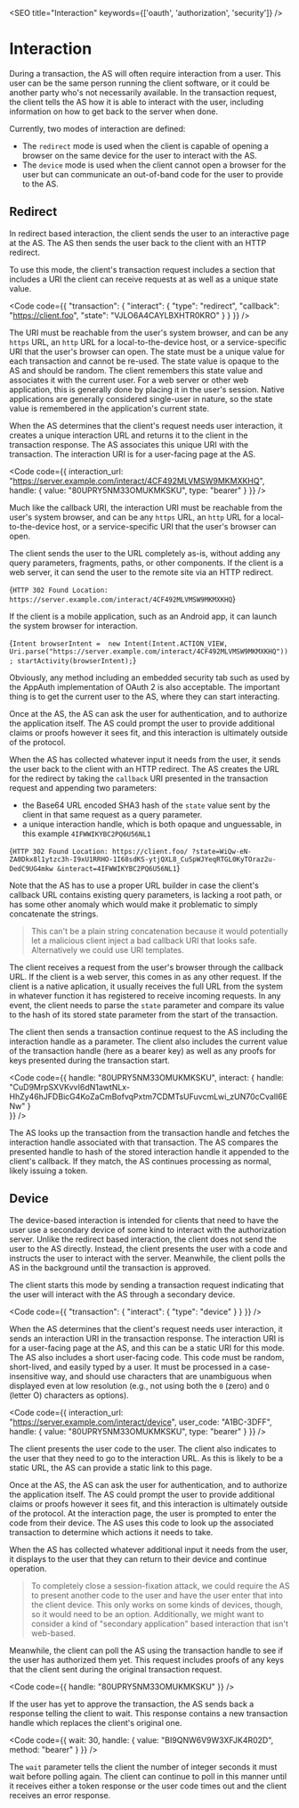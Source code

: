 
<SEO title="Interaction" keywords={['oauth', 'authorization', 'security']} />

# Interaction

During a transaction, the AS will often require interaction from a user. This user can be the same person running the client software, or it could be another party who's not necessarily available. In the transaction request, the client tells the AS how it is able to interact with the user, including information on how to get back to the server when done. 

Currently, two modes of interaction are defined: 

 - The `redirect` mode is used when the client is capable of opening a browser on the same device for the user to interact with the AS.
 - The `device` mode is used when the client cannot open a browser for the user but can communicate an out-of-band code for the user to provide to the AS.
 
## Redirect

In redirect based interaction, the client sends the user to an interactive page at the AS. The AS then sends the user back to the client with an HTTP redirect. 

To use this mode, the client's transaction request includes a section that includes a URI the client can receive requests at as well as a unique state value. 

<Code
  code={{
"transaction": {
  "interact": {
    "type": "redirect",
    "callback": "https://client.foo",
    "state": "VJLO6A4CAYLBXHTR0KRO"
  }
}
  }}
/>

The URI must be reachable from the user's system browser, and can be any `https` URL, an `http` URL for a local-to-the-device host, or a service-specific URI that the user's browser can open. The state must be a unique value for each transaction and cannot be re-used. The state value is opaque to the AS and should be random. The client remembers this state value and associates it with the current user. For a web server or other web application, this is generally done by placing it in the user's session. Native applications are generally considered single-user in nature, so the state value is remembered in the application's current state.

When the AS determines that the client's request needs user interaction, it creates a unique interaction URL and returns it to the client in the transaction response. The AS associates this unique URI with the transaction. The interaction URI is for a user-facing page at the AS.

<Code
  code={{
interaction_url: "https://server.example.com/interact/4CF492MLVMSW9MKMXKHQ",
handle: {
  value: "80UPRY5NM33OMUKMKSKU",
  type: "bearer"
}
  }}
/>

Much like the callback URI, the interaction URI must be reachable from the user's system browser, and can be any `https` URL, an `http` URL for a local-to-the-device host, or a service-specific URI that the user's browser can open.

The client sends the user to the URL completely as-is, without adding any query parameters, fragments, paths, or other components. If the client is a web server, it can send the user to the remote site via an HTTP redirect.

<SyntaxHighlighter language='http' style={okaidia}>{`HTTP 302 Found
Location: https://server.example.com/interact/4CF492MLVMSW9MKMXKHQ`}</SyntaxHighlighter>

If the client is a mobile application, such as an Android app, it can launch the system browser for interaction.

<SyntaxHighlighter language='java' style={okaidia}>{`Intent browserIntent = 
  new Intent(Intent.ACTION_VIEW, 
    Uri.parse("https://server.example.com/interact/4CF492MLVMSW9MKMXKHQ"));
startActivity(browserIntent);`}</SyntaxHighlighter>

Obviously, any method including an embedded security tab such as used by the AppAuth implementation of OAuth 2 is also acceptable. The important thing is to get the current user to the AS, where they can start interacting.

Once at the AS, the AS can ask the user for authentication, and to authorize the application itself. The AS could prompt the user to provide additional claims or proofs however it sees fit, and this interaction is ultimately outside of the protocol.

When the AS has collected whatever input it needs from the user, it sends the user back to the client with an HTTP redirect. The AS creates the URL for the redirect by taking the `callback` URI presented in the transaction request and appending two parameters: 
 - the Base64 URL encoded SHA3 hash of the `state` value sent by the client in that same request as a query parameter. 
 - a unique interaction handle, which is both opaque and unguessable, in this example `4IFWWIKYBC2PQ6U56NL1`

<SyntaxHighlighter language='http' style={okaidia}>{`HTTP 302 Found
Location: https://client.foo/
  ?state=WiQw-eN-ZA0Dkx8l1ytzc3h-I9xU1RRHO-1I68sdKS-ytjQXL8_CuSpWJYeqRTGL0KyTOraz2u-DedC9UG4mkw
  &interact=4IFWWIKYBC2PQ6U56NL1`}</SyntaxHighlighter>

Note that the AS has to use a proper URL builder in case the client's callback URL contains existing query parameters, is lacking a root path, or has some other anomaly which would make it problematic to simply concatenate the strings.

> This can't be a plain string concatenation because it would potentially let a malicious client inject a bad callback URI that looks safe. Alternatively we could use URI templates.

The client receives a request from the user's browser through the callback URL. If the client is a web server, this comes in as any other request. If the client is a native aplication, it usually receives the full URL from the system in whatever function it has registered to receive incoming requests. In any event, the client needs to parse the `state` parameter and compare its value to the hash of its stored state parameter from the start of the transaction. 

The client then sends a transaction continue request to the AS including the interaction handle as a parameter. The client also includes the current value of the transaction handle (here as a bearer key) as well as any proofs for keys presented during the transaction start.

<Code
  code={{
    handle: "80UPRY5NM33OMUKMKSKU",
    interact: {
      handle: "CuD9MrpSXVKvvI6dN1awtNLx-HhZy46hJFDBicG4KoZaCmBofvqPxtm7CDMTsUFuvcmLwi_zUN70cCvalI6ENw"
    }    
  }} />

The AS looks up the transaction from the transaction handle and fetches the interaction handle associated with that transaction. The AS compares the presented handle to hash of the stored interaction handle it appended to the client's callback. If they match, the AS continues processing as normal, likely issuing a token.

## Device

The device-based interaction is intended for clients that need to have the user use a secondary device of some kind to interact with the authorization server. Unlike the redirect based interaction, the client does not send the user to the AS directly. Instead, the client presents the user with a code and instructs the user to interact with the server. Meanwhile, the client polls the AS in the background until the transaction is approved.

The client starts this mode by sending a transaction request indicating that the user will interact with the AS through a secondary device. 

<Code
  code={{
"transaction": {
  "interact": {
    "type": "device"
  }
}
  }}
/>

When the AS determines that the client's request needs user interaction, it sends an interaction URI in the transaction response. The interaction URI is for a user-facing page at the AS, and this can be a static URI for this mode. The AS also includes a short user-facing code. This code must be random, short-lived, and easily typed by a user. It must be processed in a case-insensitive way, and should use characters that are unambiguous when displayed even at low resolution (e.g., not using both the `0` (zero) and `O` (letter O) characters as options).

<Code
  code={{
interaction_url: "https://server.example.com/interact/device",
user_code: "A1BC-3DFF",
handle: {
  value: "80UPRY5NM33OMUKMKSKU",
  type: "bearer"
}
  }}
/>

The client presents the user code to the user. The client also indicates to the user that they need to go to the interaction URL. As this is likely to be a static URL, the AS can provide a static link to this page. 

Once at the AS, the AS can ask the user for authentication, and to authorize the application itself. The AS could prompt the user to provide additional claims or proofs however it sees fit, and this interaction is ultimately outside of the protocol. At the interaction page, the user is prompted to enter the code from their device. The AS uses this code to look up the associated transaction to determine which actions it needs to take.

When the AS has collected whatever additional input it needs from the user, it displays to the user that they can return to their device and continue operation.

> To completely close a session-fixation attack, we could require the AS to present another code to the user and have the user enter that into the client device. This only works on some kinds of devices, though, so it would need to be an option. Additionally, we might want to consider a kind of "secondary application" based interaction that isn't web-based.

Meanwhile, the client can poll the AS using the transaction handle to see if the user has authorized them yet. This request includes proofs of any keys that the client sent during the original transaction request.

<Code
  code={{
    handle: "80UPRY5NM33OMUKMKSKU"
  }} />

If the user has yet to approve the transaction, the AS sends back a response telling the client to wait. This response contains a new transaction handle which replaces the client's original one.

<Code
  code={{
  wait: 30,
  handle: {
    value: "BI9QNW6V9W3XFJK4R02D",
    method: "bearer"
  }
}} />

The `wait` parameter tells the client the number of integer seconds it must wait before polling again. The client can continue to poll in this manner until it receives either a token response or the user code times out and the client receives an error response.